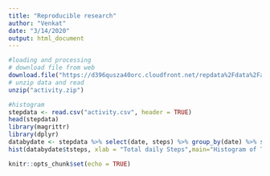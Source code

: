 ```yaml
---
title: "Reproducible research"
author: "Venkat"
date: "3/14/2020"
output: html_document
---
```


```r
#loading and processing
# download file from web
download.file("https://d396qusza40orc.cloudfront.net/repdata%2Fdata%2Factivity.zip", destfile = "activity.zip", mode="wb")
# unzip data and read
unzip("activity.zip")

#histogram
stepdata <- read.csv("activity.csv", header = TRUE)
head(stepdata)
library(magrittr)
library(dplyr)
databydate <- stepdata %>% select(date, steps) %>% group_by(date) %>% summarize(tsteps= sum(steps)) %>%na.omit()
hist(databydate$tsteps, xlab = "Total daily Steps",main="Histogram of Total Steps by day", breaks = 20)

knitr::opts_chunk$set(echo = TRUE)
```
